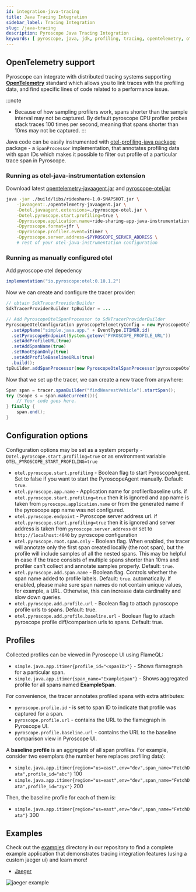 ```yaml
---
id: integration-java-tracing
title: Java Tracing Integration
sidebar_label: Tracing Integration
slug: /java-tracing
description: Pyroscope Java Tracing Integration
keywords: [ pyroscope, java, jdk, profiling, tracing, opentelemetry, otelpyroscope ]
---
```


## OpenTelemetry support

Pyroscope can integrate with distributed tracing systems supporting [**OpenTelemetry**](https://opentelemetry.io/docs/instrumentation/java/getting-started/) standard which allows you to
link traces with the profiling data, and find specific lines of code related to a performance issue.

:::note
 * Because of how sampling profilers work, spans shorter than the sample interval may not be captured. By default pyroscope CPU profiler probes stack traces 100 times per second, meaning that spans shorter than 10ms may not be captured.
:::

Java code can be easily instrumented with [otel-profiling-java package](https://github.com/pyroscope-io/otel-profiling-java) package -
a `SpanProcessor` implementation, that annotates profiling data with span IDs which makes it possible to filter
out profile of a particular trace span in Pyroscope.

### Running as otel-java-instrumentation extension
Download latest [opentelemetry-javaagent.jar](https://github.com/open-telemetry/opentelemetry-java-instrumentation/releases) and [pyroscope-otel.jar](https://repo1.maven.org/maven2/io/pyroscope/otel/)
```bash
java -jar ./build/libs/rideshare-1.0-SNAPSHOT.jar \
    -javaagent:./opentelemetry-javaagent.jar \
    -Dotel.javaagent.extensions=./pyroscope-otel.jar \
    -Dotel.pyroscope.start.profiling=true \
    -Dpyroscope.application.name=ride-sharing-app-java-instrumentation  \
    -Dpyroscope.format=jfr \
    -Dpyroscope.profiler.event=itimer \
    -Dpyroscope.server.address=$PYROSCOPE_SERVER_ADDRESS \
    # rest of your otel-java-instrumentation configuration
```

### Running as manually configured otel

Add pyroscope otel depedency
```java
implementation("io.pyroscope:otel:0.10.1.2")
```

Now we can create and configure the tracer provider:
```java
// obtain SdkTracerProviderBuilder
SdkTracerProviderBuilder tpBuilder = ...

// Add PyroscopeOtelSpanProcessor to SdkTracerProviderBuilder
PyroscopeOtelConfiguration pyroscopeTelemetryConfig = new PyroscopeOtelConfiguration.Builder()
  .setAppName("simple.java.app." + EventType.ITIMER.id)
  .setPyroscopeEndpoint(System.getenv("PYROSCOPE_PROFILE_URL"))
  .setAddProfileURL(true)
  .setAddSpanName(true)
  .setRootSpanOnly(true)
  .setAddProfileBaselineURLs(true)
  .build();
tpBuilder.addSpanProcessor(new PyroscopeOtelSpanProcessor(pyroscopeOtelConfig));
```


Now that we set up the tracer, we can create a new trace from anywhere:
```java
Span span = tracer.spanBuilder("findNearestVehicle").startSpan();
try (Scope s = span.makeCurrent()){
    // Your code goes here.
} finally {
    span.end();
}
```
## Configuration options

Configuration options may be set as a system property `-Dotel.pyroscope.start.profiling=true` or as environment variable `OTEL_PYROSCOPE_START_PROFILING=true`

- `otel.pyroscope.start.profiling` - Boolean flag to start PyroscopeAgent. Set to false if you want to start the PyroscopeAgent manually. Default: `true`.
- `otel.pyroscope.app.name` - Application name for profiler/baseline urls. if `otel.pyroscope.start.profiling=true` then it is ignored and app name is taken from `pyroscope.application.name` or from the generated name if the pyroscope app name was not configured.
- `otel.pyroscope.endpoint` - Pyroscope server address url. if `otel.pyroscope.start.profiling=true` then it is ignored and server address is taken from `pyroscope.server.address` or set to `http://localhost:4040` by pyroscope configuration
- `otel.pyroscope.root.span.only` - Boolean flag. When enabled, the tracer will annotate only the first span created locally
(the root span), but the profile will include samples of all the nested spans. This may be helpful in case if the trace
consists of multiple spans shorter than 10ms and profiler can't collect and annotate samples properly. Default: `true`.
- `otel.pyroscope.add.span.name` - Boolean flag. Controls whether the span name added to profile labels. Default: `true`.
automatically. If enabled, please make sure span names do not contain unique values, for example, a URL.  Otherwise, this can increase data cardinality and slow down queries.
- `otel.pyroscope.add.profile.url` - Boolean flag to attach pyroscope profile urls to spans. Default: true.
- `otel.pyroscope.add.profile.baseline.url` - Boolean flag to attach pyroscope profile diff/comparison urls to spans. Default: true.

## Profiles

Collected profiles can be viewed in Pyroscope UI using FlameQL:
- `simple.java.app.itimer{profile_id="<spanID>"}` - Shows flamegraph for a particular span.
- `simple.java.app.itimer{span_name="ExampleSpan"}` - Shows aggregated profile for all spans named **ExampleSpan**.

For convenience, the tracer annotates profiled spans with extra attributes:
- `pyroscope.profile.id` - is set to span ID to indicate that profile was captured for a span.
- `pyroscope.profile.url` - contains the URL to the flamegraph in Pyroscope UI.
- `pyroscope.profile.baseline.url` - contains the URL to the baseline comparison view in Pyroscope UI.

A **baseline profile** is an aggregate of all span profiles. For example, consider two exemplars (the number here
replaces profiling data):
- `simple.java.app.itimer{region="us=east",env="dev",span_name="FetchData",profile_id="abc"}` 100
- `simple.java.app.itimer{region="us=east",env="dev",span_name="FetchData",profile_id="zyx"}` 200

Then, the baseline profile for each of them is:
- `simple.java.app.itimer{region="us=east",env="dev",span_name="FetchData"}` 300

## Examples

Check out the [examples](https://github.com/pyroscope-io/pyroscope/tree/main/examples/tracing/jaeger/java/rideshare) directory in our repository to
find a complete example application that demonstrates tracing integration features (using a custom jaeger ui) and learn more!
 - [Jaeger](https://github.com/pyroscope-io/pyroscope/tree/main/examples/tracing/jaeger/)

![jaeger example](https://user-images.githubusercontent.com/23323466/186233918-2461cfb7-1ec5-4c21-8c19-a94bdcf5c269.png)
